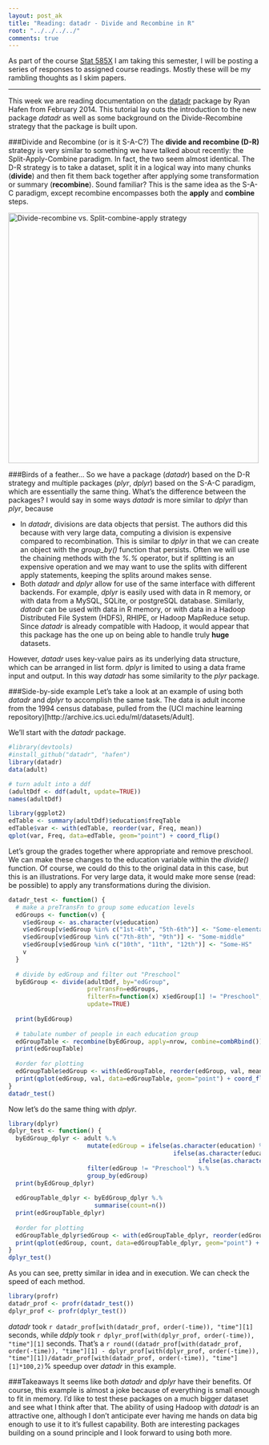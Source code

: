 ```yaml
---
layout: post_ak
title: "Reading: datadr - Divide and Recombine in R"
root: "../../../../"
comments: true
---
```

As part of the course [Stat 585X](http://dicook.github.io/stat585/) I am taking this semester, I will be posting a series of responses to assigned course readings. Mostly these will be my rambling thoughts as I skim papers.

****
This week we are reading documentation on the [datadr](http://hafen.github.io/datadr/) package by Ryan Hafen from February 2014. This tutorial lay outs the introduction to the new package *datadr* as well as some background on the Divide-Recombine strategy that the package is built upon.

###Divide and Recombine (or is it S-A-C?)
The **divide and recombine (D-R)** strategy is very similar to something we have talked about recently: the Split-Apply-Combine paradigm. In fact, the two seem almost identical. The D-R strategy is to take a dataset, split it in a logical way into many chunks (**divide**) and then fit them back together after applying some transformation or summary (**recombine**). Sound familiar? This is the same idea as the S-A-C paradigm, except recombine encompasses both the **apply** and **combine** steps.

<img src="{{ page.root }}images/blog/2014-03-09-datadr/D-R_S-A-C.png" alt="Divide-recombine vs. Split-combine-apply strategy" style="width: 500px;"/>

###Birds of a feather...
So we have a package (*datadr*) based on the D-R strategy and multiple packages (*plyr*, *dplyr*) based on the S-A-C paradigm, which are essentially the same thing. What's the difference between the packages? I would say in some ways *datadr* is more similar to *dplyr* than *plyr*, because

* In *datadr*, divisions are data objects that persist. The authors did this because with very large data, computing a division is expensive compared to recombination. This is similar to *dplyr* in that we can create an object with the *group_by()* function that persists. Often we will use the chaining methods with the *%.%* operator, but if splitting is an expensive operation and we may want to use the splits with different apply statements, keeping the splits around makes sense.
* Both *datadr* and *dplyr* allow for use of the same interface with different backends. For example, *dplyr* is easily used with data in R memory, or with data from a MySQL, SQLite, or postgreSQL database. Similarly, *datadr* can be used with data in R memory, or with data in a Hadoop Distributed File System (HDFS), RHIPE, or Hadoop MapReduce setup. Since *datadr* is already compatible with Hadoop, it would appear that this package has the one up on being able to handle truly **huge** datasets.

However, *datadr* uses key-value pairs as its underlying data structure, which can be arranged in list form. *dplyr* is limited to using a data frame input and output. In this way *datadr* has some similarity to the *plyr* package.

###Side-by-side example
Let's take a look at an example of using both *datadr* and *dplyr* to accomplish the same task. The data is adult income from the 1994 census database, pulled from the (UCI machine learning repository)[http://archive.ics.uci.edu/ml/datasets/Adult].

We'll start with the *datadr* package.
```r
#library(devtools)
#install_github("datadr", "hafen")
library(datadr)
data(adult)

# turn adult into a ddf
(adultDdf <- ddf(adult, update=TRUE))
names(adultDdf)

library(ggplot2)
edTable <- summary(adultDdf)$education$freqTable
edTable$var <- with(edTable, reorder(var, Freq, mean))
qplot(var, Freq, data=edTable, geom="point") + coord_flip()
```
Let's group the grades together where appropriate and remove preschool. We can make these changes to the education variable within the *divide()* function. Of course, we could do this to the original data in this case, but this is an illustrations. For very large data, it would make more sense (read: be possible) to apply any transformations during the division.
```r
datadr_test <- function() {
  # make a preTransFn to group some education levels
  edGroups <- function(v) {
    v$edGroup <- as.character(v$education)
    v$edGroup[v$edGroup %in% c("1st-4th", "5th-6th")] <- "Some-elementary"
    v$edGroup[v$edGroup %in% c("7th-8th", "9th")] <- "Some-middle"
    v$edGroup[v$edGroup %in% c("10th", "11th", "12th")] <- "Some-HS"
    v
  }
  
  # divide by edGroup and filter out "Preschool"
  byEdGroup <- divide(adultDdf, by="edGroup", 
                      preTransFn=edGroups, 
                      filterFn=function(x) x$edGroup[1] != "Preschool",
                      update=TRUE)
  
  print(byEdGroup)
  
  # tabulate number of people in each education group
  edGroupTable <- recombine(byEdGroup, apply=nrow, combine=combRbind())
  print(edGroupTable)
  
  #order for plotting
  edGroupTable$edGroup <- with(edGroupTable, reorder(edGroup, val, mean))
  print(qplot(edGroup, val, data=edGroupTable, geom="point") + coord_flip())
}
datadr_test()

```

Now let's do the same thing with *dplyr*.
```r
library(dplyr)
dplyr_test <- function() {
  byEdGroup_dplyr <- adult %.%
                      mutate(edGroup = ifelse(as.character(education) %in% c("1st-4th", "5th-6th"), "Some-elementary",
                                              ifelse(as.character(education) %in% c("7th-8th", "9th"), "Some-middle", 
                                                     ifelse(as.character(education) %in% c("10th", "11th", "12th"), "Some-HS", as.character(education))))) %.%
                      filter(edGroup != "Preschool") %.%
                      group_by(edGroup)
  print(byEdGroup_dplyr)  
  
  edGroupTable_dplyr <- byEdGroup_dplyr %.%
                        summarise(count=n())
  print(edGroupTable_dplyr)
  
  #order for plotting
  edGroupTable_dplyr$edGroup <- with(edGroupTable_dplyr, reorder(edGroup, count, mean))
  print(qplot(edGroup, count, data=edGroupTable_dplyr, geom="point") + coord_flip())
}
dplyr_test()

```
As you can see, pretty similar in idea and in execution. We can check the speed of each method.
```r
library(profr)
datadr_prof <- profr(datadr_test())
dplyr_prof <- profr(dplyr_test())
```
*datadr* took `r datadr_prof[with(datadr_prof, order(-time)), "time"][1]` seconds, while *ddply* took `r dplyr_prof[with(dplyr_prof, order(-time)), "time"][1]` seconds. That's a `r round((datadr_prof[with(datadr_prof, order(-time)), "time"][1] - dplyr_prof[with(dplyr_prof, order(-time)), "time"][1])/datadr_prof[with(datadr_prof, order(-time)), "time"][1]*100,2)`% speedup over *datadr* in this example. 

###Takeaways
It seems like both *datadr* and *dplyr* have their benefits. Of course, this example is almost a joke because of everything is small enough to fit in memory. I'd like to test these packages on a much bigger dataset and see what I think after that. The ability of using Hadoop with *datadr* is an attractive one, although I don't anticipate ever having me hands on data big enough to use it to it's fullest capability. Both are interesting packages building on a sound principle and I look forward to using both more.

